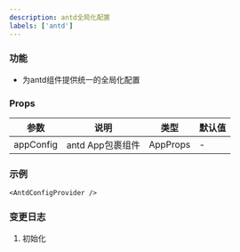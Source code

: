 ```yaml
---
description: antd全局化配置
labels: ['antd']
---
```


### 功能

- 为antd组件提供统一的全局化配置

### Props

| 参数 | 说明 | 类型 | 默认值 |
| --- | --- | --- | --- |
| appConfig | antd App包裹组件 | AppProps | - |

### 示例


```tsx live
<AntdConfigProvider />
```

### 变更日志

1. 初始化
